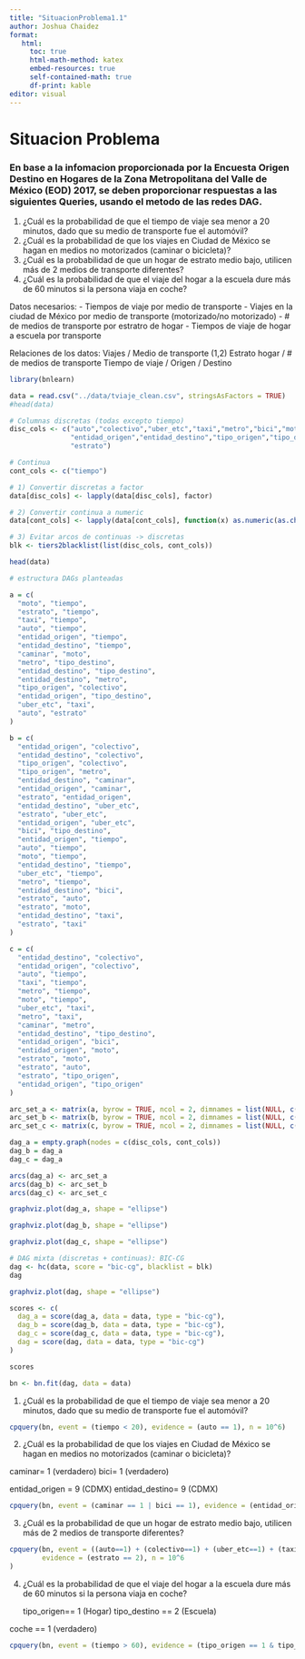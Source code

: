 ```yaml
---
title: "SituacionProblema1.1"
author: Joshua Chaidez
format:
   html:
     toc: true
     html-math-method: katex
     embed-resources: true
     self-contained-math: true
     df-print: kable
editor: visual
---
```


# Situacion Problema

### En base a la infomacion proporcionada por la Encuesta Origen Destino en Hogares de la Zona Metropolitana del Valle de México (EOD) 2017, se deben proporcionar respuestas a las siguientes Queries, usando el metodo de las redes DAG.

1.  ¿Cuál es la probabilidad de que el tiempo de viaje sea menor a 20 minutos, dado que su medio de transporte fue el automóvil?
2.  ¿Cuál es la probabilidad de que los viajes en Ciudad de México se hagan en medios no motorizados (caminar o bicicleta)?
3.  ¿Cuál es la probabilidad de que un hogar de estrato medio bajo, utilicen más de 2 medios de transporte diferentes?
4.  ¿Cuál es la probabilidad de que el viaje del hogar a la escuela dure más de 60 minutos si la persona viaja en coche?

Datos necesarios: - Tiempos de viaje por medio de transporte - Viajes en la ciudad de México por medio de transporte (motorizado/no motorizado) - \# de medios de transporte por estratro de hogar - Tiempos de viaje de hogar a escuela por transporte

Relaciones de los datos: Viajes / Medio de transporte (1,2) Estrato hogar / \# de medios de transporte Tiempo de viaje / Origen / Destino

```r
library(bnlearn)
```

```r
data = read.csv("../data/tviaje_clean.csv", stringsAsFactors = TRUE)
#head(data)
```

```r
# Columnas discretas (todas excepto tiempo)
disc_cols <- c("auto","colectivo","uber_etc","taxi","metro","bici","moto","caminar",
               "entidad_origen","entidad_destino","tipo_origen","tipo_destino",
               "estrato")

# Continua
cont_cols <- c("tiempo")

# 1) Convertir discretas a factor
data[disc_cols] <- lapply(data[disc_cols], factor)

# 2) Convertir continua a numeric
data[cont_cols] <- lapply(data[cont_cols], function(x) as.numeric(as.character(x)))

# 3) Evitar arcos de continuas -> discretas
blk <- tiers2blacklist(list(disc_cols, cont_cols))
```

```r
head(data)
```

```r
# estructura DAGs planteadas

a = c(
  "moto", "tiempo",
  "estrato", "tiempo",
  "taxi", "tiempo",
  "auto", "tiempo",
  "entidad_origen", "tiempo",
  "entidad_destino", "tiempo",
  "caminar", "moto",
  "metro", "tipo_destino",
  "entidad_destino", "tipo_destino",
  "entidad_destino", "metro",
  "tipo_origen", "colectivo",
  "entidad_origen", "tipo_destino",
  "uber_etc", "taxi",
  "auto", "estrato"
)

b = c(
  "entidad_origen", "colectivo",
  "entidad_destino", "colectivo",
  "tipo_origen", "colectivo",
  "tipo_origen", "metro",
  "entidad_destino", "caminar",
  "entidad_origen", "caminar",
  "estrato", "entidad_origen",
  "entidad_destino", "uber_etc",
  "estrato", "uber_etc",
  "entidad_origen", "uber_etc",
  "bici", "tipo_destino",
  "entidad_origen", "tiempo",
  "auto", "tiempo",
  "moto", "tiempo",
  "entidad_destino", "tiempo",
  "uber_etc", "tiempo",
  "metro", "tiempo",
  "entidad_destino", "bici",
  "estrato", "auto",
  "estrato", "moto",
  "entidad_destino", "taxi",
  "estrato", "taxi"
)

c = c(
  "entidad_destino", "colectivo",
  "entidad_origen", "colectivo",
  "auto", "tiempo",
  "taxi", "tiempo",
  "metro", "tiempo",
  "moto", "tiempo",
  "uber_etc", "taxi",
  "metro", "taxi",
  "caminar", "metro",
  "entidad_destino", "tipo_destino",
  "entidad_origen", "bici",
  "entidad_origen", "moto",
  "estrato", "moto",
  "estrato", "auto",
  "estrato", "tipo_origen",
  "entidad_origen", "tipo_origen"
)
```

```r
arc_set_a <- matrix(a, byrow = TRUE, ncol = 2, dimnames = list(NULL, c("from", "to")))
arc_set_b <- matrix(b, byrow = TRUE, ncol = 2, dimnames = list(NULL, c("from", "to")))
arc_set_c <- matrix(c, byrow = TRUE, ncol = 2, dimnames = list(NULL, c("from", "to")))
```

```r
dag_a = empty.graph(nodes = c(disc_cols, cont_cols))
dag_b = dag_a
dag_c = dag_a
```

```r
arcs(dag_a) <- arc_set_a
arcs(dag_b) <- arc_set_b
arcs(dag_c) <- arc_set_c
```

```r
graphviz.plot(dag_a, shape = "ellipse")
```

```r
graphviz.plot(dag_b, shape = "ellipse")
```

```r
graphviz.plot(dag_c, shape = "ellipse")
```

```r
# DAG mixta (discretas + continuas): BIC-CG
dag <- hc(data, score = "bic-cg", blacklist = blk)
dag
```

```r
graphviz.plot(dag, shape = "ellipse")
```

```r
scores <- c(
  dag_a = score(dag_a, data = data, type = "bic-cg"),
  dag_b = score(dag_b, data = data, type = "bic-cg"),
  dag_c = score(dag_c, data = data, type = "bic-cg"),
  dag = score(dag, data = data, type = "bic-cg")
)

scores
```

```r
bn <- bn.fit(dag, data = data)
```

1.  ¿Cuál es la probabilidad de que el tiempo de viaje sea menor a 20 minutos, dado que su medio de transporte fue el automóvil?

```r
cpquery(bn, event = (tiempo < 20), evidence = (auto == 1), n = 10^6)
```

2.  ¿Cuál es la probabilidad de que los viajes en Ciudad de México se hagan en medios no motorizados (caminar o bicicleta)?

caminar= 1 (verdadero) bici= 1 (verdadero)

entidad_origen = 9 (CDMX) entidad_destino= 9 (CDMX)

```r
cpquery(bn, event = (caminar == 1 | bici == 1), evidence = (entidad_origen == 9 & entidad_destino == 9), n = 10^6)

```

3.  ¿Cuál es la probabilidad de que un hogar de estrato medio bajo, utilicen más de 2 medios de transporte diferentes?

```r
cpquery(bn, event = ((auto==1) + (colectivo==1) + (uber_etc==1) + (taxi==1) + (metro==1) + (bici==1) + (moto==1) + (caminar==1)) >= 3,
        evidence = (estrato == 2), n = 10^6
)
```

4.  ¿Cuál es la probabilidad de que el viaje del hogar a la escuela dure más de 60 minutos si la persona viaja en coche?

    tipo_origen== 1 (Hogar) tipo_destino == 2 (Escuela)

coche == 1 (verdadero)

```r
cpquery(bn, event = (tiempo > 60), evidence = (tipo_origen == 1 & tipo_destino == 2 & auto == 1), n = 10^6)
```
